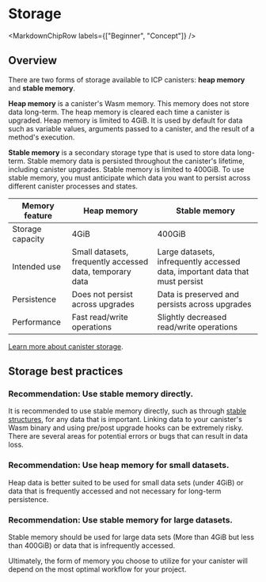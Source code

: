 
# Storage 

<MarkdownChipRow labels={["Beginner", "Concept"]} />

## Overview 

There are two forms of storage available to ICP canisters: **heap memory** and **stable memory**. 

**Heap memory** is a canister's Wasm memory. This memory does not store data long-term. The heap memory is cleared each time a canister is upgraded. Heap memory is limited to 4GiB. It is used by default for data such as variable values, arguments passed to a canister, and the result of a method's execution.

**Stable memory** is a secondary storage type that is used to store data long-term. Stable memory data is persisted throughout the canister's lifetime, including canister upgrades. Stable memory is limited to 400GiB. To use stable memory, you must anticipate which data you want to persist across different canister processes and states. 

| Memory feature | Heap memory | Stable memory |
|----------------|-------------|---------------|
|Storage capacity| 4GiB        | 400GiB        |
|Intended use    | Small datasets, frequently accessed data, temporary data | Large datasets, infrequently accessed data, important data that must persist |
|Persistence     | Does not persist across upgrades | Data is preserved and persists across upgrades |
|Performance     | Fast read/write operations | Slightly decreased read/write operations |

[Learn more about canister storage](/docs/current/developer-docs/production/storage).

## Storage best practices

### Recommendation: Use stable memory directly.

It is recommended to use stable memory directly, such as through [stable structures](https://github.com/dfinity/stable-structures), for any data that is important. Linking data to your canister's Wasm binary and using pre/post upgrade hooks can be extremely risky. There are several areas for potential errors or bugs that can result in data loss. 

### Recommendation: Use heap memory for small datasets.

Heap data is better suited to be used for small data sets (under 4GiB) or data that is frequently accessed and not necessary for long-term persistence. 

### Recommendation: Use stable memory for large datasets.

Stable memory should be used for large data sets (More than 4GiB but less than 400GiB) or data that is infrequently accessed. 

Ultimately, the form of memory you choose to utilize for your canister will depend on the most optimal workflow for your project.

